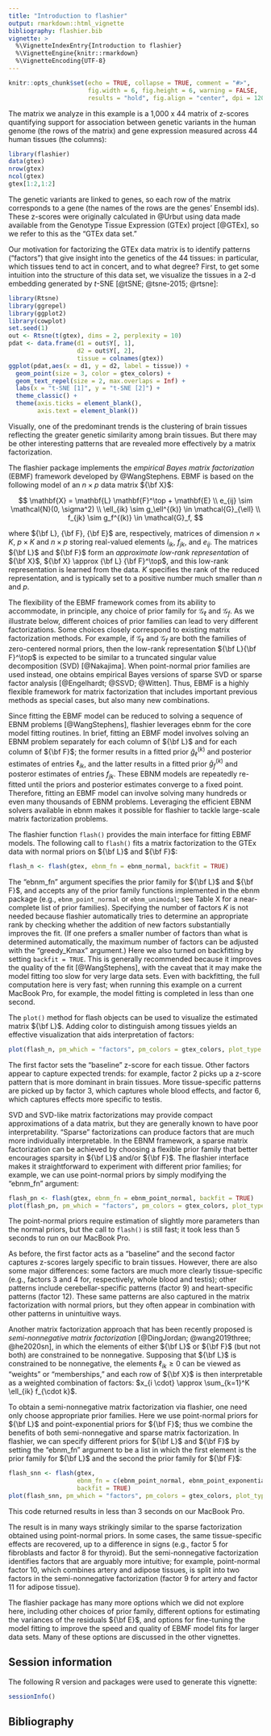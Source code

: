 ```yaml
---
title: "Introduction to flashier"
output: rmarkdown::html_vignette
bibliography: flashier.bib
vignette: >
  %\VignetteIndexEntry{Introduction to flashier}
  %\VignetteEngine{knitr::rmarkdown}
  %\VignetteEncoding{UTF-8}
---
```


```r
knitr::opts_chunk$set(echo = TRUE, collapse = TRUE, comment = "#>",
                      fig.width = 6, fig.height = 6, warning = FALSE,
                      results = "hold", fig.align = "center", dpi = 120)
```

The matrix we analyze in this example is a 1,000 x 44 matrix of
z-scores quantifying support for association between genetic variants
in the human genome (the rows of the matrix) and gene expression
measured across 44 human tissues (the columns):

```r
library(flashier)
data(gtex)
nrow(gtex) 
ncol(gtex)
gtex[1:2,1:2]
```

The genetic variants are linked to genes, so each row of the matrix
corresponds to a gene (the names of the rows are the genes' Ensembl
ids). These z-scores were originally calculated in @Urbut using data
made available from the Genotype Tissue Expression (GTEx) project
[@GTEx], so we refer to this as the "GTEx data set."

Our motivation for factorizing the GTEx data matrix is to identify
patterns ("factors") that give insight into the genetics of the 44
tissues: in particular, which tissues tend to act in concert, and to
what degree?  First, to get some intuition into the structure of this
data set, we visualize the tissues in a 2-d embedding generated by
$t$-SNE [@tSNE; @tsne-2015; @rtsne]:

```r
library(Rtsne)
library(ggrepel)
library(ggplot2)
library(cowplot)
set.seed(1)
out <- Rtsne(t(gtex), dims = 2, perplexity = 10)
pdat <- data.frame(d1 = out$Y[, 1],
                   d2 = out$Y[, 2],
                   tissue = colnames(gtex))
ggplot(pdat,aes(x = d1, y = d2, label = tissue)) +
  geom_point(size = 3, color = gtex_colors) +
  geom_text_repel(size = 2, max.overlaps = Inf) +
  labs(x = "t-SNE [1]", y = "t-SNE [2]") +
  theme_classic() +
  theme(axis.ticks = element_blank(),
        axis.text = element_blank())
```

Visually, one of the predominant trends is the clustering of brain
tissues reflecting the greater genetic similarity among brain tissues.
But there may be other interesting patterns that are revealed more
effectively by a matrix factorization.

The flashier package implements the *empirical Bayes matrix
  factorization* (EBMF) framework developed by @WangStephens.
EBMF is based on the following model of an $n \times p$ data matrix
${\bf X}$:

$$
\mathbf{X} = \mathbf{L} \mathbf{F}^\top + \mathbf{E} \\
e_{ij} \sim \mathcal{N}(0, \sigma^2) \\
\ell_{ik} \sim g_\ell^{(k)} \in \mathcal{G}_{\ell} \\
f_{jk} \sim g_f^{(k)} \in \mathcal{G}_f, 
$$

where ${\bf L}, {\bf F}, {\bf E}$ are, respectively, matrices of
dimension $n \times K$, $p \times K$ and $n \times p$ storing
real-valued elements $l_{ik}$, $f_{jk}$, and $e_{ij}$. The matrices ${\bf
  L}$ and ${\bf F}$ form an *approximate low-rank representation*
of ${\bf X}$, ${\bf X} \approx {\bf L} {\bf F}^\top$, and this
low-rank representation is learned from the data. $K$ specifies
the rank of the reduced representation, and is typically set to a
positive number much smaller than $n$ and $p$.

The flexibility of the EBMF framework comes from its ability to
accommodate, in principle, any choice of prior family for
$\mathcal{G}_{\ell}$ and $\mathcal{G}_f$. As we illustrate below,
different choices of prior families can lead to very different
factorizations. Some choices closely correspond to existing matrix
factorization methods. For example, if $\mathcal{G}_{\ell}$ and
$\mathcal{G}_f$ are both the families of zero-centered normal priors,
then the low-rank representation ${\bf L}{\bf F}^\top$ is expected to
be similar to a truncated singular value decomposition (SVD)
[@Nakajima]. When point-normal prior families are used instead, one
obtains empirical Bayes versions of sparse SVD or sparse factor
analysis [@Engelhardt; @SSVD; @Witten]. Thus, EBMF is a highly
flexible framework for matrix factorization that includes important
previous methods as special cases, but also many new combinations.

Since fitting the EBMF model can be reduced to solving a sequence of
EBNM problems [@WangStephens], flashier leverages ebnm for the core
model fitting routines. In brief, fitting an EBMF model involves
solving an EBNM problem separately for each column of ${\bf L}$ and
for each column of ${\bf F}$; the former results in a fitted prior
$\hat{g}_{\ell}^{(k)}$ and posterior estimates of entries $\ell_{ik}$,
and the latter results in a fitted prior $\hat{g}_f^{(k)}$ and
posteror estimates of entries $f_{jk}$. These EBNM models are
repeatedly re-fitted until the priors and posterior estimates converge
to a fixed point. Therefore, fitting an EBMF model can involve solving
many hundreds or even many thousands of EBNM problems. Leveraging the
efficient EBNM solvers available in ebnm makes it possible for
flashier to tackle large-scale matrix factorization problems.

The flashier function `flash()` provides the main interface for
fitting EBMF models. The following call to `flash()` fits a
matrix factorization to the GTEx data with normal priors on ${\bf L}$
and ${\bf F}$:

```r
flash_n <- flash(gtex, ebnm_fn = ebnm_normal, backfit = TRUE)
```

The "ebnm_fn" argument specifies the prior family for ${\bf L}$ and
${\bf F}$, and accepts any of the prior family functions implemented
in the ebnm package (e.g., `ebnm_point_normal` or `ebnm_unimodal`; see
Table X for a near-complete list of prior families). Specifying the
number of factors $K$ is not needed because flashier automatically
tries to determine an appropriate rank by checking whether the
addition of new factors substantially improves the fit. (If one
prefers a smaller number of factors than what is determined
automatically, the maximum number of factors can be adjusted with the
"greedy_Kmax" argument.)  Here we also turned on backfitting by
setting `backfit = TRUE`. This is generally recommended because
it improves the quality of the fit [@WangStephens], with the caveat
that it may make the model fitting too slow for very large data
sets. Even with backfitting, the full computation here is very fast;
when running this example on a current MacBook Pro, for example, the
model fitting is completed in less than one second.

The `plot()` method for flash objects can be used to visualize the
estimated matrix ${\bf L}$. Adding color to distinguish among tissues
yields an effective visualization that aids interpretation of factors:

```r
plot(flash_n, pm_which = "factors", pm_colors = gtex_colors, plot_type = "bar")
```

The first factor sets the "baseline" z-score for each tissue. Other
factors appear to capture expected trends: for example, factor 2 picks
up a z-score pattern that is more dominant in brain tissues. More
tissue-specific patterns are picked up by factor 3, which captures
whole blood effects, and factor 6, which captures effects more
specific to testis.

SVD and SVD-like matrix factorizations may provide compact
approximations of a data matrix, but they are generally known to have
poor interpretability. "Sparse" factorizations can produce factors
that are much more individually interpretable. In the EBNM framework,
a sparse matrix factorization can be achieved by choosing a flexible
prior family that better encourages sparsity in ${\bf L}$ and/or ${\bf
F}$.  The flashier interface makes it straightforward to experiment
with different prior families; for example, we can use point-normal
priors by simply modifying the "ebnm_fn" argument:

```r
flash_pn <- flash(gtex, ebnm_fn = ebnm_point_normal, backfit = TRUE)
plot(flash_pn, pm_which = "factors", pm_colors = gtex_colors, plot_type = "bar")
```

The point-normal priors require estimation of slightly more parameters
than the normal priors, but the call to `flash()` is still fast; it
took less than 5 seconds to run on our MacBook Pro.

As before, the first factor acts as a "baseline" and the second factor
captures z-scores largely specific to brain tissues. However, there
are also some major differences: some factors are much more clearly
tissue-specific (e.g., factors 3 and 4 for, respectively, whole blood
and testis); other patterns include cerebellar-specific patterns
(factor 9) and heart-specific patterns (factor 12). These same
patterns are also captured in the matrix factorization with normal
priors, but they often appear in combination with other patterns in
unintuitive ways.

Another matrix factorization approach that has been recently proposed
is *semi-nonnegative matrix factorization*
[@DingJordan; @wang2019three; @he2020sn], in which the elements of
either ${\bf L}$ or ${\bf F}$ (but not both) are constrained to be
nonnegative. Supposing that ${\bf L}$ is constrained to be
nonnegative, the elements $\ell_{ik} \geq 0$ can be viewed as
"weights" or "memberships," and each row of ${\bf X}$ is then
interpretable as a weighted combination of factors: $x_{i \cdot}
\approx \sum_{k=1}^K \ell_{ik} f_{\cdot k}$.

To obtain a semi-nonnegative matrix factorization via flashier, one
need only choose appropriate prior families. Here we use point-normal
priors for ${\bf L}$ and point-exponential priors for ${\bf F}$; thus
we combine the benefits of both semi-nonnegative and sparse matrix
factorization. In flashier, we can specify different priors for ${\bf
L}$ and ${\bf F}$ by setting the "ebnm_fn" argument to be a list in
which the first element is the prior family for ${\bf L}$ and the
second the prior family for ${\bf F}$:

```r
flash_snn <- flash(gtex, 
                   ebnm_fn = c(ebnm_point_normal, ebnm_point_exponential), 
                   backfit = TRUE)
plot(flash_snn, pm_which = "factors", pm_colors = gtex_colors, plot_type = "bar")
```

This code returned results in less than 3 seconds on our MacBook
Pro.

The result is in many ways strikingly similar to the sparse
factorization obtained using point-normal priors. In some cases, the
same tissue-specific effects are recovered, up to a difference in
signs (e.g., factor 5 for fibroblasts and factor 8 for thyroid). But
the semi-nonnegative factorization identifies factors that are
arguably more intuitive; for example, point-normal factor 10, which
combines artery and adipose tissues, is split into two factors in the
semi-nonnegative factorization (factor 9 for artery and factor 11 for
adipose tissue).

The flashier package has many more options which we did not explore
here, including other choices of prior family, different options for
estimating the variances of the residuals ${\bf E}$, and options for
fine-tuning the model fitting to improve the speed and quality of EBMF
model fits for larger data sets. Many of these options are discussed
in the other vignettes.

## Session information

The following R version and packages were used to generate this vignette:

```r
sessionInfo()
```

## Bibliography
